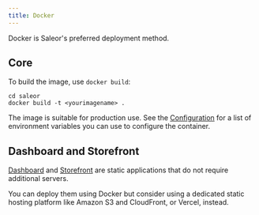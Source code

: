 ```yaml
---
title: Docker
---
```


Docker is Saleor's preferred deployment method.

## Core

To build the image, use `docker build`:

```shell
cd saleor
docker build -t <yourimagename> .
```

The image is suitable for production use. See the [Configuration](configuration.mdx) for a list of environment variables you can use to configure the container.

## Dashboard and Storefront

[Dashboard](https://github.com/saleor/saleor-dashboard) and [Storefront](https://github.com/saleor/react-storefront) are static applications that do not require additional servers.

You can deploy them using Docker but consider using a dedicated static hosting platform like Amazon S3 and CloudFront, or Vercel, instead.
